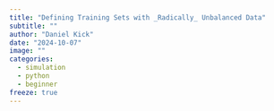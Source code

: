 ```yaml
---
title: "Defining Training Sets with _Radically_ Unbalanced Data"
subtitle: ""
author: "Daniel Kick"
date: "2024-10-07"
image: ""
categories: 
  - simulation
  - python
  - beginner
freeze: true
---
```


<!-- ```{python} -->
<!-- # lets do some hypothetical clustering -->
<!-- import numpy as np -->
<!-- import matplotlib.pyplot as plt -->


<!-- rng = np.random.default_rng(seed=42) -->

<!-- cvf = 5 -->
<!-- k = 100 -->


<!-- # best case  -->
<!-- # cluster_count = rng.integers(10, 11, k) -->

<!-- cluster_count = rng.integers(1, 100, k) -->

<!-- cluster_count = np.ceil(rng.exponential(10, k)).astype(int) -->

<!-- # # cluster_count = np.ceil(rng.pareto(10, k)*10.).astype(int) # less extreme pareto -->

<!-- # cluster_count = np.ceil(rng.pareto(2, k)*10.).astype(int) # more extreme pareto -->


<!-- cluster_ids   = np.linspace(0, (k-1), k).astype(int) -->
<!-- # print(cluster_count) -->

<!-- # noisily order with respect to size -->
<!-- def noisily_order(cct = cluster_count): -->
<!--     k = cct.shape[0] -->
<!--     cid = np.linspace(0, (k-1), k).astype(int) -->

<!--     out = np.zeros_like(cct) -->
<!--     for i in range(k): -->
<!--         # draw cluster proportionate to cluster size -->
<!--         # _ = rng.choice(cid, 1, p=cct/cct.sum())[0] -->

<!--         # Trying to decrease test set cluster iou with a normalization factor -->
<!--         probs = cct + cluster_count.mean() -->


<!--         _ = rng.choice(cid, 1, p=(probs)/probs.sum() )[0] -->
<!--         out[i] = _ -->
<!--         cct = cct[cid != _] -->
<!--         cid = cid[cid != _] -->
<!--     return out -->

<!-- _ = plt.hist(cluster_count) -->






<!-- ``` -->

<!-- ```{python} -->
<!-- cluster_count.mean() -->
<!-- ``` -->

<!-- ```{python} -->

<!-- reorder = [noisily_order(cct = cluster_count) for fold in range(cvf)] -->

<!-- _ = np.concatenate([cluster_count[e][:, None] for e in reorder], axis = 1) -->

<!-- # calculate cumulative percent of dataset -->
<!-- _pr = (_/cluster_count.sum()).cumsum(axis=0) -->
<!-- ``` -->

<!-- ```{python} -->
<!-- plt.imshow(_.T) -->
<!-- ``` -->


<!-- ```{python} -->
<!-- plt.plot(_pr) -->
<!-- ``` -->

<!-- ```{python} -->
<!-- plt.imshow(_pr.T) -->
<!-- ``` -->

<!-- ```{python} -->
<!-- # for fold in range(cvf)], -->
<!-- fold = 0 -->


<!-- # cluster ints for the validation/test sets -->
<!-- val = {fold: reorder[fold][(_pr[:, fold] > .80)] for fold in range(cvf)} -->
<!-- val = {k: set(val[k]) for k in val} -->
<!-- # _[(_pr[:, fold] > .80), fold] -->


<!-- ``` -->


<!-- ```{python} -->
<!-- iou = np.zeros((cvf, cvf)) -->

<!-- for i in val: -->
<!--     for j in val: -->
<!--         iou[i,j] = len(set.intersection(val[i], val[j]))/len(set.union(val[i], val[j])) -->


<!-- # This is kinda fancy indexing to select the upper triangle without diagonal -->
<!-- plt.hist( iou[np.tril(np.ones_like(iou)) == 0] ) -->

<!-- print(iou) -->

<!-- ``` -->

